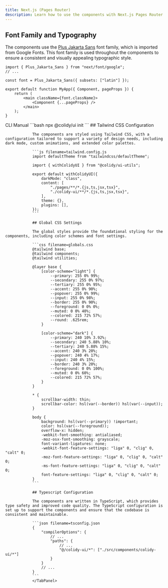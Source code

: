 ```yaml
---
title: Next.js (Pages Router)
description: Learn how to use the components with Next.js Pages Router.
---
```


## Font Family and Typography

The components use the [Plus Jakarta Sans](https://fonts.google.com/specimen/Plus+Jakarta+Sans) font family, which is imported from Google Fonts. This font family is used throughout the components to ensure a consistent and visually appealing typographic style.

```tsx filename=layout.tsx
import { Plus_Jakarta_Sans } from "next/font/google";
// ...

const font = Plus_Jakarta_Sans({ subsets: ["latin"] });

export default function MyApp({ Component, pageProps }) {
    return (
        <main className={font.className}>
            <Component {...pageProps} />
        </main>
    );
}
```

<Tabs defaultValue="cli">
    <TabList>
        <Tab value="cli">CLI</Tab>
        <Tab value="manual">Manual</Tab>
    </TabList>
        <TabPanel value="cli">
            ```bash
            npx @colidy/ui init
            ```
        </TabPanel>
        <TabPanel value="manual">
                ## Tailwind CSS Configuration

                The components are styled using Tailwind CSS, with a configuration tailored to support a variety of design needs, including dark mode, custom animations, and extended color palettes.

                ```js filename=tailwind.config.js
                import defaultTheme from "tailwindcss/defaultTheme";

                import { withColidyUI } from "@colidy/ui-utils";

                export default withColidyUI({
                    darkMode: "class",
                    content: [
                        "./pages/**/*.{js,ts,jsx,tsx}",
                        "./colidy-ui/**/*.{js,ts,jsx,tsx}",
                    ],
                    theme: {},
                    plugins: [],
                });
                ```

                ## Global CSS Settings

                The global styles provide the foundational styling for the components, including color schemes and font settings.

                ```css filename=globals.css
                @tailwind base;
                @tailwind components;
                @tailwind utilities;

                @layer base {
                    [color-scheme="light"] {
                        --primary: 255 0% 99%;
                        --secondary: 255 0% 97%;
                        --tertiary: 255 0% 95%;
                        --accent: 255 0% 90%;
                        --popover: 255 0% 99%;
                        --input: 255 0% 98%;
                        --border: 255 0% 90%;
                        --foreground: 0 0% 0%;
                        --muted: 0 0% 40%;
                        --colored: 215 72% 57%;
                        --round: .625rem;
                    }

                    [color-scheme="dark"] {
                        --primary: 240 10% 3.92%;
                        --secondary: 240 5.88% 10%;
                        --tertiary: 240 5.88% 15%;
                        --accent: 240 3% 20%;
                        --popover: 240 4% 17%;
                        --input: 240 4% 15%;
                        --border: 240 3% 20%;
                        --foreground: 0 0% 100%;
                        --muted: 0 0% 60%;
                        --colored: 215 72% 57%;
                    }
                }

                * {
                    scrollbar-width: thin;
                    scrollbar-color: hsl(var(--border)) hsl(var(--input));
                }

                body {
                    background: hsl(var(--primary)) !important;
                    color: hsl(var(--foreground));
                    overflow-x: hidden;
                    -webkit-font-smoothing: antialiased;
                    -moz-osx-font-smoothing: grayscale;
                    font-variant-ligatures: none;
                    -webkit-font-feature-settings: "liga" 0, "clig" 0, "calt" 0;
                    -moz-font-feature-settings: "liga" 0, "clig" 0, "calt" 0;
                    -ms-font-feature-settings: "liga" 0, "clig" 0, "calt" 0;
                    font-feature-settings: "liga" 0, "clig" 0, "calt" 0;
                }
                ```

                ## Typescript Configuration

                The components are written in TypeScript, which provides type safety and improved code quality. The TypeScript configuration is set up to support the components and ensure that the codebase is consistent and maintainable.

                ```json filename=tsconfig.json
                {
                    "compilerOptions": {
                        // ...
                        "paths": {
                            // ...
                            "@/colidy-ui/*": ["./src/components/colidy-ui/*"]
                        }
                    }
                    // ...
                }
                ```
                </TabPanel>

</Tabs>
